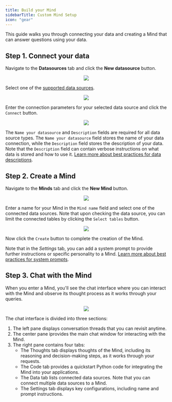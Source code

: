 ```yaml
---
title: Build your Mind
sidebarTitle: Custom Mind Setup
icon: "gear"
---
```


This guide walks you through connecting your data and creating a Mind that can answer questions using your data.

## Step 1. Connect your data

Navigate to the **Datasources** tab and click the **New datasource** button.

<p align="center">
  <img src="/assets/minds/DatasourcesTab_Minds.png"/>
</p>

Select one of the [supported data sources](/docs/data_sources).

<p align="center">
  <img src="/assets/minds/DatasourcesType_Minds.png"/>
</p>

Enter the connection parameters for your selected data source and click the `Connect` button.

<p align="center">
  <img src="/assets/minds/DatasourcesConn_Minds.png"/>
</p>

The `Name your datasource` and `Description` fields are required for all data source types. The `Name your datasource` field stores the name of your data connection, while the `Description` field stores the description of your data. Note that the `Description` field can contain verbose instructions on what data is stored and how to use it. [Learn more about best practices for data descriptions](/docs/best_practices).

## Step 2. Create a Mind

Navigate to the **Minds** tab and click the **New Mind** button.

<p align="center">
  <img src="/assets/minds/MindsTab_Minds.png"/>
</p>

Enter a name for your Mind in the `Mind name` field and select one of the connected data sources. Note that upon checking the data source, you can limit the connected tables by clicking the `Select tables` button.

<p align="center">
  <img src="/assets/minds/NewMind_Minds.png"/>
</p>

Now click the `Create` button to complete the creation of the Mind.

Note that in the *Settings* tab, you can add a system prompt to provide further instructions or specific personality to a Mind. [Learn more about best practices for system prompts](/docs/best_practices).

## Step 3. Chat with the Mind

When you enter a Mind, you'll see the chat interface where you can interact with the Mind and observe its thought process as it works through your queries.

<p align="center">
  <img src="/assets/minds/MindChat_Minds.png"/>
</p>

The chat interface is divided into three sections:

1. The left pane displays conversation threads that you can revisit anytime.
2. The center pane iprovides the main chat window for interacting with the Mind.
3. The right pane contains four tabs:
    - The Thoughts tab displays thoughts of the Mind, including its reasoning and decision-making steps, as it works through your requests.
    - The Code tab provides a quickstart Python code for integrating the Mind into your applications.
    - The Data tab lists connected data sources. Note that you can connect multiple data sources to a Mind.
    - The Settings tab displays key configurations, including name and prompt instructions.
